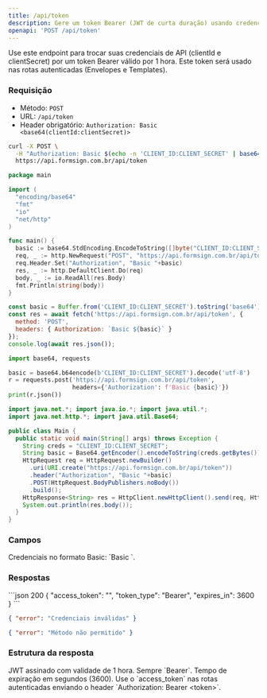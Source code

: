 ```yaml
---
title: /api/token
description: Gere um token Bearer (JWT de curta duração) usando credenciais Basic no formato `clientId:clientSecret`.
openapi: 'POST /api/token'
---
```


Use este endpoint para trocar suas credenciais de API (clientId e clientSecret) por um token Bearer válido por 1 hora. Este token será usado nas rotas autenticadas (Envelopes e Templates).

### Requisição
- Método: `POST`
- URL: `/api/token`
- Header obrigatório: `Authorization: Basic <base64(clientId:clientSecret)>`

<CodeGroup>

```bash cURL
curl -X POST \
  -H "Authorization: Basic $(echo -n 'CLIENT_ID:CLIENT_SECRET' | base64)" \
  https://api.formsign.com.br/api/token
```

```go Go
package main

import (
  "encoding/base64"
  "fmt"
  "io"
  "net/http"
)

func main() {
  basic := base64.StdEncoding.EncodeToString([]byte("CLIENT_ID:CLIENT_SECRET"))
  req, _ := http.NewRequest("POST", "https://api.formsign.com.br/api/token", nil)
  req.Header.Set("Authorization", "Basic "+basic)
  res, _ := http.DefaultClient.Do(req)
  body, _ := io.ReadAll(res.Body)
  fmt.Println(string(body))
}
```

```javascript JavaScript
const basic = Buffer.from('CLIENT_ID:CLIENT_SECRET').toString('base64');
const res = await fetch('https://api.formsign.com.br/api/token', {
  method: 'POST',
  headers: { Authorization: `Basic ${basic}` }
});
console.log(await res.json());
```

```python Python
import base64, requests

basic = base64.b64encode(b'CLIENT_ID:CLIENT_SECRET').decode('utf-8')
r = requests.post('https://api.formsign.com.br/api/token',
                  headers={'Authorization': f'Basic {basic}'})
print(r.json())
```

```java Java
import java.net.*; import java.io.*; import java.util.*;
import java.net.http.*; import java.util.Base64;

public class Main {
  public static void main(String[] args) throws Exception {
    String creds = "CLIENT_ID:CLIENT_SECRET";
    String basic = Base64.getEncoder().encodeToString(creds.getBytes());
    HttpRequest req = HttpRequest.newBuilder()
      .uri(URI.create("https://api.formsign.com.br/api/token"))
      .header("Authorization", "Basic "+basic)
      .POST(HttpRequest.BodyPublishers.noBody())
      .build();
    HttpResponse<String> res = HttpClient.newHttpClient().send(req, HttpResponse.BodyHandlers.ofString());
    System.out.println(res.body());
  }
}
```

</CodeGroup>

### Campos

<ParamField header="Authorization" type="string" required>
Credenciais no formato Basic: `Basic <base64(clientId:clientSecret)>`.
</ParamField>

### Respostas

<ResponseExample>
```json 200
{
  "access_token": "<JWT>",
  "token_type": "Bearer",
  "expires_in": 3600
}
```

```json 401
{ "error": "Credenciais inválidas" }
```

```json 405
{ "error": "Método não permitido" }
```
</ResponseExample>

### Estrutura da resposta

<ResponseField name="access_token" type="string" required>
JWT assinado com validade de 1 hora.
</ResponseField>
<ResponseField name="token_type" type="string" required>
Sempre `Bearer`.
</ResponseField>
<ResponseField name="expires_in" type="number" required>
Tempo de expiração em segundos (3600).
</ResponseField>

<Tip>
Use o `access_token` nas rotas autenticadas enviando o header `Authorization: Bearer &lt;token&gt;`.
</Tip>
